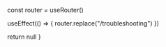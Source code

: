 
  const router = useRouter()

  useEffect(() => {
    router.replace("/troubleshooting")
  })

  return null
}